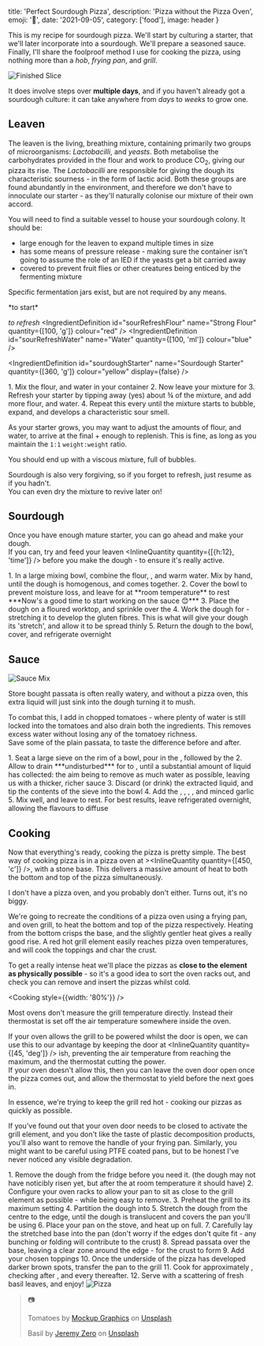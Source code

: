 




  title: 'Perfect Sourdough Pizza',
  description: 'Pizza without the Pizza Oven',
  emoji: '🍕',
  date: '2021-09-05',
  category: ['food'],
  image: header
}


This is my recipe for sourdough pizza. We'll start by culturing a starter, that we'll later incorporate into a sourdough. We'll prepare a seasoned sauce. Finally, I'll share the foolproof method I use for cooking the pizza, using nothing more than a *hob*, *frying pan*, and *grill*.


<Image image={IMG_1763} alt="Finished Slice" />

It does involve steps over **multiple days**, and if you haven't already got a sourdough culture: it can take anywhere from *days* to *weeks* to grow one.

<RecipeConfig servings={6} plural="Pizzas" />

## Leaven

The leaven is the living, breathing mixture, containing primarily two groups of microorganisms: *Lactobacilli*, and *yeasts*. Both metabolise the carbohydrates provided in the flour and work to produce CO<sub>2</sub>, giving our pizza its rise. The *Lactobacilli* are responsible for giving the dough its characteristic sourness - in the form of lactic acid.
Both these groups are found abundantly in the environment, and therefore we don't have to innoculate our starter - as they'll naturally colonise our mixture of their own accord.

You will need to find a suitable vessel to house your sourdough colony. It should be:  

- large enough for the leaven to expand multiple times in size
- has some means of pressure release - making sure the container isn't going to assume the role of an IED if the yeasts get a bit carried away
- covered to prevent fruit flies or other creatures being enticed by the fermenting mixture

Specific fermentation jars exist, but are not required by any means.

<SourdoughStarter />

<IngredientList title="Leaven" emoji="🥣">
*to start*
<IngredientDefinition id="sourStartFlour" name="Strong Flour" quantity={[300, 'g']} colour="red" />
<IngredientDefinition id="sourStartWater" name="Water" quantity={[300, 'ml']} colour="blue" />

*to refresh*
<IngredientDefinition id="sourRefreshFlour" name="Strong Flour" quantity={[100, 'g']} colour="red" />
<IngredientDefinition id="sourRefreshWater" name="Water" quantity={[100, 'ml']} colour="blue" />
</IngredientList>

<IngredientDefinition id="sourdoughStarter" name="Sourdough Starter" quantity={[360, 'g']} colour="yellow" display={false} />

<StepList>
  1. Mix the <IngredientLink id="sourStartFlour">flour</IngredientLink>, and <IngredientLink id="sourStartWater">water</IngredientLink> in your container
  2. Now leave your mixture for <InlineQuantity quantity={[{h:12}, 'time']} />
  3. Refresh your starter by tipping away (yes) about ¾ of the mixture, and add more <IngredientLink id="sourRefreshFlour">flour</IngredientLink>, and <IngredientLink id="sourRefreshWater">water</IngredientLink>.
  4. Repeat this every <InlineQuantity quantity={[{h:12}, 'time']} /> until the mixture starts to bubble, expand, and develops a characteristic sour smell.
</StepList>

As your starter grows, you may want to adjust the amounts of <IngredientLink id="sourRefreshFlour">flour</IngredientLink>, and <IngredientLink id="sourRefreshWater">water</IngredientLink>, to arrive at the final <IngredientLink id="sourdoughStarter" quantityOnly inlineQuantity /> + enough to replenish. This is fine, as long as you maintain the `1:1` `weight:weight` ratio.  

You should end up with a viscous mixture, full of bubbles.  

Sourdough is also very forgiving, so if you forget to refresh, just resume as if you hadn't.  
You can even dry the mixture to revive later on!

## Sourdough

Once you have enough mature starter, you can go ahead and make your dough.  
If you can, try and feed your leaven <InlineQuantity quantity={[{h:12}, 'time']} /> before you make the dough - to ensure it's really active.

<Sourdough />

<IngredientList title="Sourdough" emoji="🍞">
  <IngredientDefinition id="sourdoughStarter" name="Sourdough Starter" quantity={[360, 'g']} colour="yellow" />
  <IngredientDefinition id="flour" name="Strong Flour" quantity={[900, 'g']} colour="red" comment="+ some for dusting"/>
  <IngredientDefinition id="water" name="Water" quantity={[500, 'ml']} comment="lukewarm" colour="blue" />
  <IngredientDefinition id="saltDough" name="Salt" quantity={[20, 'g']} colour="mid" />
</IngredientList>

<StepList>
  1. In a large mixing bowl, combine the <IngredientLink id="flour">flour</IngredientLink>, <IngredientLink id="sourdoughStarter" />, and <IngredientLink id="water">warm water</IngredientLink>.   
  Mix by hand, until the dough is homogenous, and comes together.
  2. Cover the bowl to prevent moisture loss, and leave for <InlineQuantity quantity={[{m: 30}, 'time']} /> at **room temperature** to rest  
  ***Now's a good time to start working on the sauce 😊***
  3. Place the dough on a floured worktop, and sprinkle over the <IngredientLink id="saltDough" />
  4. Work the dough for <InlineQuantity quantity={[{m: 5}, 'time']} /> - stretching it to develop the gluten fibres. This is what will give your dough its 'stretch', and allow it to be spread thinly
  5. Return the dough to the bowl, cover, and refrigerate overnight
</StepList>

## Sauce


<Image image={IMG_8215} alt="Sauce Mix" />

Store bought passata is often really watery, and without a pizza oven, this extra liquid will just sink into the dough turning it to mush.  
  
To combat this, I add in chopped tomatoes - where plenty of water is still locked into the tomatoes and also drain both the ingredients. This removes excess water without losing any of the tomatoey richness.  
Save some of the plain passata, to taste the difference before and after.

<Sieve />

<IngredientList title="Sauce" emoji="🍅">
  <IngredientDefinition id="passata" name="Passata" quantity={[500, 'g']} colour="red" />
  <IngredientDefinition id="choppedTomatoes" name="Chopped Tomatoes" quantity={[400, 'g']} colour="red" />
  <IngredientDefinition id="paprika" name="Smoked Paprika" quantity={[1, 'tbsp']} colour="orange" />
  <IngredientDefinition id="oregano" name="Dried Oregano" quantity={[1, 'tbsp']} colour="green" />
  <IngredientDefinition id="sugar" name="Sugar" quantity={[2, 'tsp']} colour="mid" />
  <IngredientDefinition id="saltSauce" name="Salt" quantity={[1, 'tsp']} colour="mid" />
  <IngredientDefinition id="garlicCloves" name="Garlic Cloves" quantity={[2, cloves]} colour="purple" />
</IngredientList>

<StepList>
  1. Seat a large sieve on the rim of a bowl, pour in the <IngredientLink id="choppedTomatoes" />, followed by the <IngredientLink id="passata" />
  2. Allow to drain ***undisturbed*** for <InlineQuantity quantity={[{h:1}, 'time']} /> to <InlineQuantity quantity={[{h: 1.5}, 'time']} />, until a substantial amount of liquid has collected: the aim being to remove as much water as possible, leaving us with a thicker, richer sauce
  3. Discard (or drink) the extracted liquid, and tip the contents of the sieve into the bowl
  4. Add the <IngredientLink id="paprika" />, <IngredientLink id="oregano" />, <IngredientLink id="sugar" />, <IngredientLink id="saltSauce" />, and <IngredientLink id="garlicCloves">minced garlic</IngredientLink>
  5. Mix well, and leave to rest. For best results, leave refrigerated overnight, allowing the flavours to diffuse
</StepList>

## Cooking

Now that everything's ready, cooking the pizza is pretty simple. The best way of cooking pizza is in a pizza oven at ><InlineQuantity quantity={[450, 'c']} />, with a stone base. This delivers a massive amount of heat to both the bottom and top of the pizza simultaneously. 

I don't have a pizza oven, and you probably don't either. Turns out, it's no biggy.  

We're going to recreate the conditions of a pizza oven using a frying pan, and oven grill, to heat the bottom and top of the pizza respectively. Heating from the bottom crisps the base, and the slightly gentler heat gives a really good rise. A red hot grill element easily reaches pizza oven temperatures, and will cook the toppings and char the crust. 

To get a really intense heat we'll place the pizzas as **close to the element as physically possible** - so it's a good idea to sort the oven racks out, and check you can remove and insert the pizzas whilst cold.

<Cooking style={{width: '80%'}} />

Most ovens don't measure the grill temperature directly. Instead their thermostat is set off the air temperature somewhere inside the oven.  

If your oven allows the grill to be powered whilst the door is open, we can use this to our advantage by keeping the door at <InlineQuantity quantity={[45, 'deg']} /> ish, preventing the air temperature from reaching the maximum, and the thermostat cutting the power.  
If your oven doesn't allow this, then you can leave the oven door open once the pizza comes out, and allow the thermostat to yield before the next goes in.

In essence, we're trying to keep the grill red hot - cooking our pizzas as quickly as possible.


If you've found out that your oven door needs to be closed to activate the grill element, and you don't like the taste of plastic decomposition products, you'll also want to remove the handle of your frying pan. Similarly, you might want to be careful using PTFE coated pans, but to be honest I've never noticed any visible degradation.

<RemoveHandle />

<StepList title="Pizza" emoji="🍕">
  1. Remove the dough from the fridge <InlineQuantity id="riseRT" quantity={[{h: 3}, 'time']} /> before you need it. (the dough may not have noticibly risen yet, but after the <InlineQuantity id="riseRT" />  at room temperature it should have)
  2. Configure your oven racks to allow your pan to sit as close to the grill element as possible - while being easy to remove.
  3. Preheat the grill to its maximum setting
  4. Partition the dough into <InlineQuantity quantity={[6]} shouldScale />
  5. Stretch the dough from the centre to the edge, until the dough is translucent and covers the pan you'll be using
  6. Place your pan on the stove, and heat up on full.
  7. Carefully lay the stretched base into the pan (don't worry if the edges don't quite fit - any bunching or folding will contribute to the crust)
  8. Spread passata over the base, leaving a <InlineQuantity quantity={[1, 'inch']} /> clear zone around the edge - for the crust to form
  9. Add your chosen toppings
  10. Once the underside of the pizza has developed darker brown spots, transfer the pan to the grill
  11. Cook for approximately <InlineQuantity quantity={[{m: 2}, 'time']} />, checking after <InlineQuantity quantity={[{m: 1}, 'time']} />, and every <InlineQuantity quantity={[{s: 30}, 'time']} /> thereafter.
  12. Serve with a scattering of fresh basil leaves, and enjoy!
</StepList>


<Image image={IMG_8178} alt="Pizza" />

> 📷
>
> Tomatoes by [Mockup Graphics](https://unsplash.com/@mockupgraphics?utm_source=unsplash&utm_medium=referral&utm_content=creditCopyText) on [Unsplash](https://unsplash.com/s/photos/tomato?utm_source=unsplash&utm_medium=referral&utm_content=creditCopyText)
>
> Basil by [Jeremy Zero](https://unsplash.com/@jeremy0?utm_source=unsplash&utm_medium=referral&utm_content=creditCopyText) on [Unsplash](https://unsplash.com/s/photos/basil?utm_source=unsplash&utm_medium=referral&utm_content=creditCopyText)
